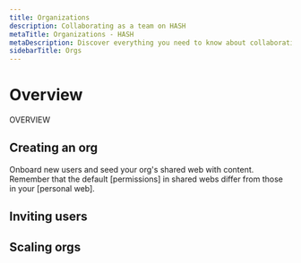 ```yaml
---
title: Organizations
description: Collaborating as a team on HASH
metaTitle: Organizations - HASH
metaDescription: Discover everything you need to know about collaborating as a team or in a group using HASH
sidebarTitle: Orgs
---
```


# Overview

OVERVIEW

## Creating an org<a id="#create" />

Onboard new users and seed your org's shared web with content. Remember that the default [permissions] in shared webs differ from those in your [personal web].

## Inviting users<a id="#invite" />

## Scaling orgs
